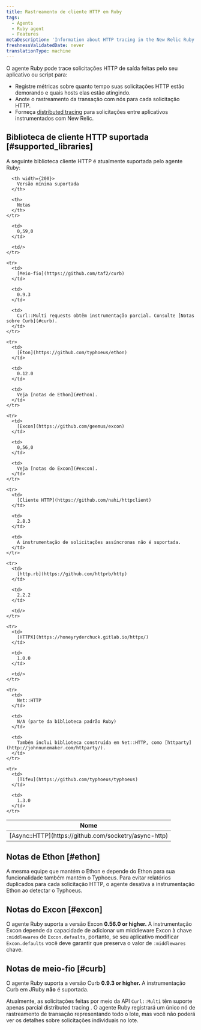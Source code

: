 ```yaml
---
title: Rastreamento de cliente HTTP em Ruby
tags:
  - Agents
  - Ruby agent
  - Features
metaDescription: 'Information about HTTP tracing in the New Relic Ruby agent, including supported clients and versions.'
freshnessValidatedDate: never
translationType: machine
---
```


O agente Ruby pode trace solicitações HTTP de saída feitas pelo seu aplicativo ou script para:

* Registre métricas sobre quanto tempo suas solicitações HTTP estão demorando e quais hosts elas estão atingindo.
* Anote o rastreamento da transação com nós para cada solicitação HTTP.
* Forneça [distributed tracing](/docs/distributed-tracing/concepts/introduction-distributed-tracing/) para solicitações entre aplicativos instrumentados com New Relic.

## Biblioteca de cliente HTTP suportada [#supported_libraries]

A seguinte biblioteca cliente HTTP é atualmente suportada pelo agente Ruby:

<table>
  <thead>
    <tr>
      <th width={150}>
        Nome
      </th>

      <th width={200}>
        Versão mínima suportada
      </th>

      <th>
        Notas
      </th>
    </tr>
  </thead>

  <tbody>
    <tr>
      <td>
        [Async::HTTP](https://github.com/socketry/async-http)
      </td>

      <td>
        0,59,0
      </td>

      <td/>
    </tr>

    <tr>
      <td>
        [Meio-fio](https://github.com/taf2/curb)
      </td>

      <td>
        0.9.3
      </td>

      <td>
        Curl::Multi requests obtêm instrumentação parcial. Consulte [Notas sobre Curb](#curb).
      </td>
    </tr>

    <tr>
      <td>
        [Éton](https://github.com/typhoeus/ethon)
      </td>

      <td>
        0.12.0
      </td>

      <td>
        Veja [notas de Ethon](#ethon).
      </td>
    </tr>

    <tr>
      <td>
        [Excon](https://github.com/geemus/excon)
      </td>

      <td>
        0,56,0
      </td>

      <td>
        Veja [notas do Excon](#excon).
      </td>
    </tr>

    <tr>
      <td>
        [Cliente HTTP](https://github.com/nahi/httpclient)
      </td>

      <td>
        2.8.3
      </td>

      <td>
        A instrumentação de solicitações assíncronas não é suportada.
      </td>
    </tr>

    <tr>
      <td>
        [http.rb](https://github.com/httprb/http)
      </td>

      <td>
        2.2.2
      </td>

      <td/>
    </tr>

    <tr>
      <td>
        [HTTPX](https://honeyryderchuck.gitlab.io/httpx/)
      </td>

      <td>
        1.0.0
      </td>

      <td/>
    </tr>

    <tr>
      <td>
        Net::HTTP
      </td>

      <td>
        N/A (parte da biblioteca padrão Ruby)
      </td>

      <td>
        Também inclui biblioteca construída em Net::HTTP, como [httparty](http://johnnunemaker.com/httparty/).
      </td>
    </tr>

    <tr>
      <td>
        [Tifeu](https://github.com/typhoeus/typhoeus)
      </td>

      <td>
        1.3.0
      </td>
    </tr>
  </tbody>
</table>

## Notas de Ethon [#ethon]

A mesma equipe que mantém o Ethon e depende do Ethon para sua funcionalidade também mantém o Typhoeus. Para evitar relatórios duplicados para cada solicitação HTTP, o agente desativa a instrumentação Ethon ao detectar o Typhoeus.

## Notas do Excon [#excon]

O agente Ruby suporta a versão Excon <DNT>**0.56.0 or higher.**</DNT> A instrumentação Excon depende da capacidade de adicionar um middleware Excon à chave `:middlewares` de `Excon.defaults`, portanto, se seu aplicativo modificar `Excon.defaults` você deve garantir que preserva o valor de `:middlewares` chave.

## Notas de meio-fio [#curb]

O agente Ruby suporta a versão Curb <DNT>**0.9.3 or higher.**</DNT> A instrumentação Curb em JRuby **não** é suportada.

Atualmente, as solicitações feitas por meio da API `Curl::Multi` têm suporte apenas parcial distributed tracing . O agente Ruby registrará um único nó de rastreamento de transação representando todo o lote, mas você não poderá ver os detalhes sobre solicitações individuais no lote.
